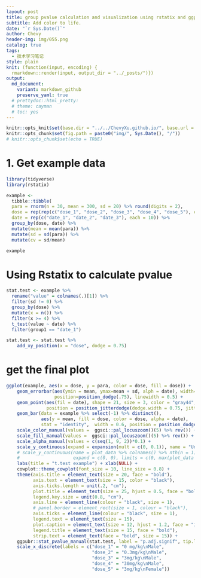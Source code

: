 ```yaml
---
layout: post
title: group pvalue calculation and visualization using rstatix and ggpubr
subtitle: Add color to life.
date: "`r Sys.Date()`"
author: Chevy
header-img: img/055.png
catalog: true
tags:
  - 技术学习笔记
style: plain 
knit: (function(input, encoding) {
  rmarkdown::render(input, output_dir = "../_posts/")})
output: 
  md_document:
    variant: markdown_github
    preserve_yaml: true
  # prettydoc::html_pretty:
  # theme: cayman
  # toc: yes
---
```


```r
knitr::opts_knit$set(base.dir = "../../ChevyXu.github.io/", base.url = "/")
knitr::opts_chunk$set(fig.path = paste0("img/", Sys.Date(), "/"))
# knitr::opts_chunk$set(echo = TRUE)
```

# 1. Get example data

```r
library(tidyverse)
library(rstatix)

example <- 
  tibble::tibble(
  para = rnorm(n = 30, mean = 300, sd = 20) %>% round(digits = 2),
  dose = rep(rep(c("dose_1", "dose_2", "dose_3", "dose_4", "dose_5"), each = 2), 3),
  date = rep(c("date_1", "date_2", "date_3"), each = 10)) %>% 
  group_by(dose, date) %>% 
  mutate(mean = mean(para)) %>% 
  mutate(sd = sd(para)) %>% 
  mutate(cv = sd/mean)

example
```

# Using Rstatix to calculate pvalue
```r
stat.test <- example %>% 
  rename("value" = colnames(.)[1]) %>% 
  filter(sd != 0) %>%
  group_by(dose) %>% 
  mutate(x = n()) %>% 
  filter(x >= 4) %>% 
  t_test(value ~ date) %>% 
  filter(group1 == "date_1")

stat.test <- stat.test %>% 
    add_xy_position(x = "dose", dodge = 0.75)
```

# get the final plot
```r
ggplot(example, aes(x = dose, y = para, color = dose, fill = dose)) +
    geom_errorbar(aes(ymin = mean, ymax=mean + sd, alph = date), width=.2,  
                  position=position_dodge(.75), linewidth = 0.5) +
    geom_point(aes(fil = date), shape = 21, size = 3, color = "gray44",
               position = position_jitterdodge(dodge.width = 0.75, jitter.width = 0)) +
    geom_bar(data = example %>% select(-1) %>% distinct(),
             aes(y = mean, fill = dose, color = dose, alpha = date), 
             stat = "identity",  width = 0.6, position = position_dodge(width = 0.75)) +
    scale_color_manual(values =  ggsci::pal_locuszoom()(5) %>% rev()) +
    scale_fill_manual(values =  ggsci::pal_locuszoom()(5) %>% rev()) +
    scale_alpha_manual(values = c(seq(1, 9, 2))*0.1) +
    scale_y_continuous(expand = expansion(mult = c(0, 0.1)), name = "Units") +
    # scale_y_continuous(name = plot_data %>% colnames() %>% nth(n = 1) %>% str_remove(pattern = "\\|.*\\|"), 
    #                    expand = c(0, 0), limits = c(0, max(plot_data %>% pull(1))*1.1)) +
    labs(title = "t.test example") + xlab(NULL) +
    cowplot::theme_cowplot(font_size = 10, line_size = 0.8) +
    theme(axis.title = element_text(size = 20, face = "bold"), 
          axis.text = element_text(size = 15, color = "black"), 
          axis.ticks.length = unit(.2, "cm"),
          plot.title = element_text(size = 25, hjust = 0.5, face = "bold"), 
          legend.key.size = unit(0.8, "cm"),
          axis.line = element_line(colour = "black", size = 1),
          # panel.border = element_rect(size = 1, colour = "black"),
          axis.ticks = element_line(colour = "black", size = 1),
          legend.text = element_text(size = 15), 
          plot.caption = element_text(size = 12, hjust = 1.2, face = "italic"),
          legend.title = element_text(size = 15, face = "bold"),
          strip.text = element_text(face = "bold", size = 15)) +
    ggpubr::stat_pvalue_manual(stat.test, label = "p.adj.signif", tip.length = 0.01, bracket.nudge.y = 0) +
    scale_x_discrete(labels = c("dose_1" = "0 mg/kg\nMale", 
                                "dose_2" = "0.3mg/kg\nMale", 
                                "dose_3" = "3mg/kg\nMale", 
                                "dose_4" = "30mg/kg\nMale", 
                                "dose_5" = "3mg/kg\nFemale"))

```

